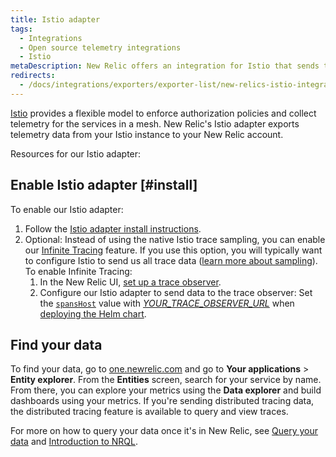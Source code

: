 ```yaml
---
title: Istio adapter
tags:
  - Integrations
  - Open source telemetry integrations
  - Istio
metaDescription: New Relic offers an integration for Istio that sends telemetry data to your New Relic account.
redirects:
  - /docs/integrations/exporters/exporter-list/new-relics-istio-integration
---
```


[Istio](https://istio.io/docs/reference/config/policy-and-telemetry/mixer-overview/) provides a flexible model to enforce authorization policies and collect telemetry for the services in a mesh. New Relic's Istio adapter exports telemetry data from your Istio instance to your New Relic account.

Resources for our Istio adapter:

## Enable Istio adapter [#install]

To enable our Istio adapter:

1. Follow the [Istio adapter install instructions](https://github.com/newrelic/newrelic-istio-adapter).
2. Optional: Instead of using the native Istio trace sampling, you can enable our [Infinite Tracing](/docs/introduction-infinite-tracing) feature. If you use this option, you will typically want to configure Istio to send us all trace data ([learn more about sampling](/docs/understand-dependencies/distributed-tracing/enable-configure/integrations-enable-distributed-tracing#integrations)). To enable Infinite Tracing:
   1. In the New Relic UI, [set up a trace observer](/docs/infinite-tracing-set-trace-observer#set-up).
   2. Configure our Istio adapter to send data to the trace observer: Set the [`spansHost`](https://github.com/newrelic/newrelic-istio-adapter/blob/master/helm-charts/values.yaml#L40-L41) value with [<var>YOUR_TRACE_OBSERVER_URL</var>](https://docs.newrelic.com/docs/infinite-tracing-set-trace-observer#ui-endpoints) when [deploying the Helm chart](https://github.com/newrelic/newrelic-istio-adapter/tree/master#deploy-helm-template).

## Find your data

To find your data, go to [one.newrelic.com](https://one.newrelic.com/ "Link opens in a new window.") and go to **Your applications** > **Entity explorer**. From the **Entities** screen, search for your service by name. From there, you can explore your metrics using the **Data explorer** and build dashboards using your metrics. If you're sending distributed tracing data, the distributed tracing feature is available to query and view traces.

For more on how to query your data once it's in New Relic, see [Query your data](/docs/using-new-relic/data/understand-data/query-new-relic-data) and [Introduction to NRQL](/docs/query-data/nrql-new-relic-query-language/getting-started/introduction-nrql).
